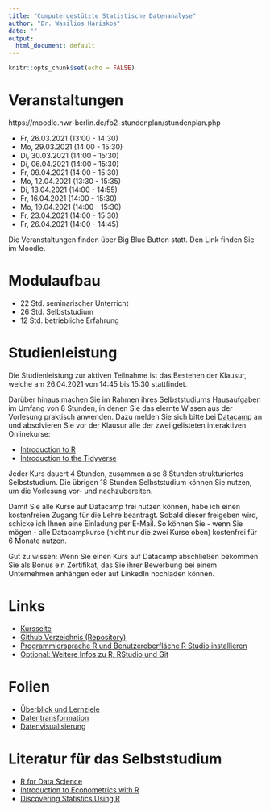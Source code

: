 ```yaml
---
title: "Computergestützte Statistische Datenanalyse"
author: "Dr. Wasilios Hariskos"
date: ""
output:
  html_document: default
---
```


```r
knitr::opts_chunk$set(echo = FALSE)
```

# Veranstaltungen

https://moodle.hwr-berlin.de/fb2-stundenplan/stundenplan.php

+ Fr, 26.03.2021 (13:00 - 14:30)
+ Mo, 29.03.2021 (14:00 - 15:30)
+ Di, 30.03.2021 (14:00 - 15:30)
+ Di, 06.04.2021 (14:00 - 15:30)
+ Fr, 09.04.2021 (14:00 - 15:30)
+ Mo, 12.04.2021 (13:30 - 15:35)
+ Di, 13.04.2021 (14:00 - 14:55)
+ Fr, 16.04.2021 (14:00 - 15:30)
+ Mo, 19.04.2021 (14:00 - 15:30)
+ Fr, 23.04.2021 (14:00 - 15:30)
+ Fr, 26.04.2021 (14:00 - 14:45)

Die Veranstaltungen finden über Big Blue Button statt. Den Link finden Sie im Moodle.

# Modulaufbau

+ 22 Std. seminarischer Unterricht
+ 26 Std. Selbststudium
+ 12 Std. betriebliche Erfahrung

# Studienleistung

Die Studienleistung zur aktiven Teilnahme ist das Bestehen der Klausur, welche am 26.04.2021 von 14:45 bis 15:30 stattfindet.

Darüber hinaus machen Sie im Rahmen ihres Selbststudiums Hausaufgaben im Umfang von 8 Stunden, in denen Sie das elernte Wissen aus der Vorlesung praktisch anwenden. Dazu melden Sie sich bitte bei [Datacamp](https://www.datacamp.com) an und absolvieren Sie vor der Klausur alle der zwei gelisteten interaktiven Onlinekurse:

+ [Introduction to R](https://learn.datacamp.com/courses/free-introduction-to-r)
+ [Introduction to the Tidyverse](https://learn.datacamp.com/courses/introduction-to-the-tidyverse)

Jeder Kurs dauert 4 Stunden, zusammen also 8 Stunden strukturiertes Selbststudium. Die übrigen 18 Stunden Selbststudium können Sie nutzen, um die Vorlesung vor- und nachzubereiten. 

Damit Sie alle Kurse auf Datacamp frei nutzen können, habe ich einen kostenfreien Zugang für die Lehre beantragt. Sobald dieser freigeben wird, schicke ich Ihnen eine Einladung per E-Mail. So können Sie - wenn Sie mögen - alle Datacampkurse (nicht nur die zwei Kurse oben) kostenfrei für 6 Monate nutzen.

Gut zu wissen: Wenn Sie einen Kurs auf Datacamp abschließen bekommen Sie als Bonus ein Zertifikat, das Sie ihrer Bewerbung bei einem Unternehmen anhängen oder auf LinkedIn hochladen können.

# Links
+ [Kursseite](https://htmlpreview.github.io/?https://github.com/wasilios-hariskos/4-SK-04-WIM19/blob/master/00_kursseite.html)
+ [Github Verzeichnis (Repository)](https://github.com/wasilios-hariskos/4-SK-04-WIM19)
+ [Programmiersprache R und Benutzeroberfläche R Studio installieren](https://rstudio.com/products/rstudio/download)
<!-- + [Git für die Version Control (zur Zusammenarbeit an einem Projekt) installieren](https://git-scm.com/downloads) -->
+ [Optional: Weitere Infos zu R, RStudio und Git](https://www.geo.uzh.ch/microsite/reproducible_research/post/rr-rstudio-git/)
<!-- + [Mein erstes Skript](https://raw.githubusercontent.com/wasilios-hariskos/csd-berlin20/master/01-mein-erstes-skript.R) -->

# Folien
+ [Überblick und Lernziele](https://htmlpreview.github.io/?https://github.com/wasilios-hariskos/4-SK-04-WIM19/blob/master/01_kursueberblick.html)
<!-- + [Programmieren](https://htmlpreview.github.io/?https://github.com/wasilios-hariskos/csd-berlin20/blob/master/01_programmingR_base.html) -->
+ [Datentransformation](https://htmlpreview.github.io/?https://github.com/wasilios-hariskos/4-SK-04-WIM19/blob/master/02_dataTransformation_dplyr.html)
+ [Datenvisualisierung](https://htmlpreview.github.io/?https://github.com/wasilios-hariskos/4-SK-04-WIM19/blob/master/03_dataVisualization_ggplot2.html)
<!-- + [Explorative Datenanalyse](https://htmlpreview.github.io/?https://github.com/wasilios-hariskos/csd-berlin20/blob/master/04_exploratoryDataAnalysis.html) -->
<!-- + [Regressionsanalyse](https://htmlpreview.github.io/?https://github.com/wasilios-hariskos/csd-berlin20/blob/master/05_linear_regression.html) -->
<!-- + Extras: [BBWorld](https://github.com/wasilios-hariskos/csd-berlin20/blob/master/BBworld.R) -->

<!-- Folien werden vor dem Seminar zur Verfügung gestellt. Konzentrieren Sie sich auf vor allem auf die Bearbeitung der Hausaufgaben auf Datacamp und bereiten Sie bitte nach dem Seminar nach Bedarf die Inhalte der Folien nach. -->

# Literatur für das Selbststudium

+ [R for Data Science](r4ds.had.co.nz)
+ [Introduction to Econometrics with R](https://www.econometrics-with-r.org/)
+ [Discovering Statistics Using R](https://www.amazon.de/Discovering-Statistics-Using-Andy-Field/dp/1446200469)
